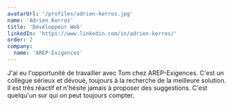 ```yaml
---
avatarUrl: '/profiles/adrien-kerros.jpg'
name: 'Adrien Kerros'
title: 'Développeur Web'
linkedIn: 'https://www.linkedin.com/in/adrien-kerros/'
order: 2
company:
  name: 'AREP-Exigences'
---
```


J'ai eu l'opportunité de travailler avec Tom chez AREP-Exigences. C'est un collègue sérieux et dévoué, toujours à la recherche de la meilleure solution. Il est très réactif et n'hésite jamais à proposer des suggestions. C'est quelqu'un sur qui on peut toujours compter.
